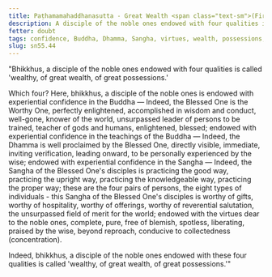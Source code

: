 ```yaml
---
title: Paṭhamamahaddhanasutta - Great Wealth <span class="text-sm">(First)</span>
description: A disciple of the noble ones endowed with four qualities is called 'wealthy, of great wealth, of great possessions.'
fetter: doubt
tags: confidence, Buddha, Dhamma, Sangha, virtues, wealth, possessions, sn, sn45-56, sn55
slug: sn55.44
---
```


"Bhikkhus, a disciple of the noble ones endowed with four qualities is called 'wealthy, of great wealth, of great possessions.'

Which four? Here, bhikkhus, a disciple of the noble ones is endowed with experiential confidence in the Buddha — Indeed, the Blessed One is the Worthy One, perfectly enlightened, accomplished in wisdom and conduct, well-gone, knower of the world, unsurpassed leader of persons to be trained, teacher of gods and humans, enlightened, blessed; endowed with experiential confidence in the teachings of the Buddha — Indeed, the Dhamma is well proclaimed by the Blessed One, directly visible, immediate, inviting verification, leading onward, to be personally experienced by the wise; endowed with experiential confidence in the Sangha — Indeed, the Sangha of the Blessed One's disciples is practicing the good way, practicing the upright way, practicing the knowledgeable way, practicing the proper way; these are the four pairs of persons, the eight types of individuals - this Sangha of the Blessed One's disciples is worthy of gifts, worthy of hospitality, worthy of offerings, worthy of reverential salutation, the unsurpassed field of merit for the world; endowed with the virtues dear to the noble ones, complete, pure, free of blemish, spotless, liberating, praised by the wise, beyond reproach, conducive to collectedness (concentration).

Indeed, bhikkhus, a disciple of the noble ones endowed with these four qualities is called 'wealthy, of great wealth, of great possessions.'"